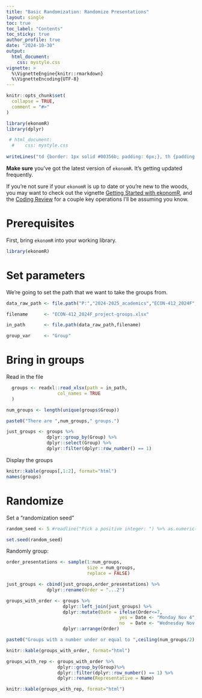 ```yaml
---
title: "Basic Randomization: Randomize Presentations"
layout: single
toc: true
toc_label: "Contents"
toc_sticky: true
author_profile: true
date: "2024-10-30"
output: 
  html_document:
    css: mystyle.css
vignette: >
  %\VignetteEngine{knitr::rmarkdown}
  %\VignetteEncoding{UTF-8}
---
```

```r
knitr::opts_chunk$set(
  collapse = TRUE,
  comment = "#>"
)

library(ekonomR)
library(dplyr)

 # html_document:
  #    css: mystyle.css
  
writeLines("td {border: 1px solid #00356b; padding: 6px;}, th {padding : 12px } th {background-color: #00356b ; color : white; border : 1px solid black; } t d {color : #00356b ; border : 1px solid blue }", con = "mystyle.css")


```

**Make sure** you've got the latest version of `ekonomR`. It's getting updated frequently. 

If you're not sure if your `ekonomR` is up to date or you're new to the woods, you may want to check out the vignette [Getting Started with ekonomR](https://stallman-j.github.io/ekonomR/vignettes/getting-started-with-ekonomR/), and the [Coding Review](https://stallman-j.github.io/ekonomR/vignettes/coding-review/) for a couple key operations I'll be assuming you know.


# Prerequisites

First, bring `ekonomR` into your working library.

``` r
library(ekonomR)
```

# Set parameters

We're going to set the path that we want to take the groups from. 

```r
data_raw_path <- file.path("P:","2024-2025_academics","ECON-412_2024F","attendance")

filename      <- "ECON-412_2024F_project-groups.xlsx"

in_path       <- file.path(data_raw_path,filename)

group_var     <- "Group"
```

# Bring in groups

Read in the file
```r
  groups <- readxl::read_xlsx(path = in_path,
                   col_names = TRUE
  )

num_groups <- length(unique(groups$Group))

paste0("There are ",num_groups," groups.")

just_groups <- groups %>%
               dplyr::group_by(Group) %>%
               dplyr::select(Group) %>%
               dplyr::filter(dplyr::row_number() == 1)
```

Display the groups

```r
knitr::kable(groups[,1:2], format="html")
names(groups)
```


# Randomize
Set a "randomization seed"

```r
random_seed <- 5 #readline("Pick a positive integer: ") %>% as.numeric()

set.seed(random_seed)
```

Randomly group:

```r

order_presentations <- sample(1:num_groups,
                              size = num_groups,
                              replace = FALSE)

just_groups <- cbind(just_groups,order_presentations) %>%
               dplyr::rename(Order = "...2")
```


```r
groups_with_order <- groups %>%
                     dplyr::left_join(just_groups) %>%
                     dplyr::mutate(Date = ifelse(Order<=7,
                                          yes = Date <- "Monday Nov 4",
                                          no  = Date <- "Wednesday Nov 6")) %>%
                     dplyr::arrange(Order)

paste0("Groups with a number under or equal to ",ceiling(num_groups/2), " will present on Monday.")

knitr::kable(groups_with_order, format="html")

groups_with_rep <- groups_with_order %>%
                   dplyr::group_by(Group)%>%
                   dplyr::filter(dplyr::row_number() == 1) %>%
                   dplyr::rename(Representative = Name)

knitr::kable(groups_with_rep, format="html")


```
